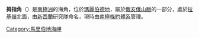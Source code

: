 {{coord|84|48|S|116|18|W|display=title}}

'''拇指角'''（{{lang-en|Thumb Promontory}}）是[[南極洲|南極洲]]的海角，位於[[瑪麗伯德地|瑪麗伯德地]]，屬於[[俄亥俄山脈|俄亥俄山脈]]的一部分，處於[[拉基嶺|拉基嶺]]北面，由[[新西蘭|新西蘭]]研究隊命名，現時由[[南極條約體系|南極條約體系]]管理。

{{DEFAULTSORT:Thumb Promontory}}
[[Category:馬里伯地海岬|Category:馬里伯地海岬]]


{{MarieByrdLand-geo-stub}}